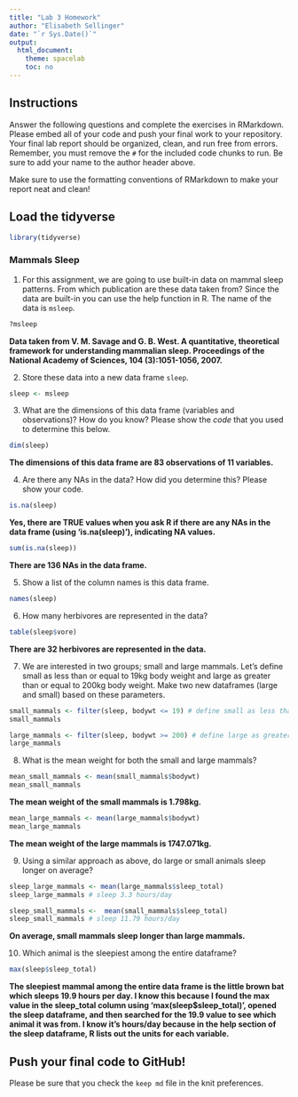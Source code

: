 ```yaml
---
title: "Lab 3 Homework"
author: "Elisabeth Sellinger"
date: "`r Sys.Date()`"
output:
  html_document:
    theme: spacelab
    toc: no
---
```

 
## Instructions
Answer the following questions and complete the exercises in RMarkdown. Please embed all of your code and push your final work to your repository. Your final lab report should be organized, clean, and run free from errors. Remember, you must remove the `#` for the included code chunks to run. Be sure to add your name to the author header above.  

Make sure to use the formatting conventions of RMarkdown to make your report neat and clean!  

## Load the tidyverse
```r
library(tidyverse)
```

### Mammals Sleep  
1. For this assignment, we are going to use built-in data on mammal sleep patterns. From which publication are these data taken from? Since the data are built-in you can use the help function in R. The name of the data is `msleep`.  
```r
?msleep
```
**Data taken from V. M. Savage and G. B. West. A quantitative, theoretical framework for understanding mammalian sleep. Proceedings of the National Academy of Sciences, 104 (3):1051-1056, 2007.** 

2. Store these data into a new data frame `sleep`.  
```r
sleep <- msleep
```

3. What are the dimensions of this data frame (variables and observations)? How do you know? Please show the *code* that you used to determine this below.  
```r
dim(sleep)
```
**The dimensions of this data frame are 83 observations of 11 variables.**  

4. Are there any NAs in the data? How did you determine this? Please show your code.  
```r
is.na(sleep)
```
**Yes, there are TRUE values when you ask R if there are any NAs in the data frame (using 'is.na(sleep)'), indicating NA values.** 

```r
sum(is.na(sleep))
```
**There are 136 NAs in the data frame.**  

5. Show a list of the column names is this data frame.
```r
names(sleep)
```

6. How many herbivores are represented in the data?  
```r
table(sleep$vore)
```
**There are 32 herbivores are represented in the data.**  

7. We are interested in two groups; small and large mammals. Let's define small as less than or equal to 19kg body weight and large as greater than or equal to 200kg body weight. Make two new dataframes (large and small) based on these parameters.
```r
small_mammals <- filter(sleep, bodywt <= 19) # define small as less than or equal to 19kg body weight
small_mammals
```
```r
large_mammals <- filter(sleep, bodywt >= 200) # define large as greater than or equal to 200kg body weight
large_mammals
```


8. What is the mean weight for both the small and large mammals?
```r
mean_small_mammals <- mean(small_mammals$bodywt)
mean_small_mammals
```
**The mean weight of the small mammals is 1.798kg.**  

```r
mean_large_mammals <- mean(large_mammals$bodywt)
mean_large_mammals
```
**The mean weight of the large mammals is 1747.071kg. ** 

9. Using a similar approach as above, do large or small animals sleep longer on average?  
```r
sleep_large_mammals <- mean(large_mammals$sleep_total)
sleep_large_mammals # sleep 3.3 hours/day
```

```r
sleep_small_mammals <-  mean(small_mammals$sleep_total)
sleep_small_mammals # sleep 11.79 hours/day
```
**On average, small mammals sleep longer than large mammals.**  

10. Which animal is the sleepiest among the entire dataframe?
```r
max(sleep$sleep_total)
```
**The sleepiest mammal among the entire data frame is the little brown bat which sleeps 19.9 hours per day. I know this because I found the max value in the sleep_total column using 'max(sleep$sleep_total)', opened the sleep dataframe, and then searched for the 19.9 value to see which animal it was from. I know it's hours/day because in the help section of the sleep dataframe, R lists out the units for each variable.**  

## Push your final code to GitHub!
Please be sure that you check the `keep md` file in the knit preferences.   